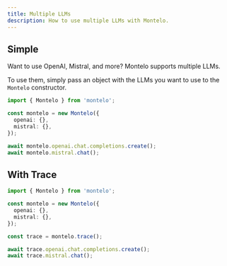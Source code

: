 ```yaml
---
title: Multiple LLMs
description: How to use multiple LLMs with Montelo.
---
```


## Simple

Want to use OpenAI, Mistral, and more? Montelo supports multiple LLMs.

To use them, simply pass an object with the LLMs you want to use to the `Montelo` constructor.

```typescript
import { Montelo } from 'montelo';

const montelo = new Montelo({
  openai: {},
  mistral: {},
});

await montelo.openai.chat.completions.create();
await montelo.mistral.chat();
```

## With Trace

```typescript
import { Montelo } from 'montelo';

const montelo = new Montelo({
  openai: {},
  mistral: {},
});

const trace = montelo.trace();

await trace.openai.chat.completions.create();
await trace.mistral.chat();
```
